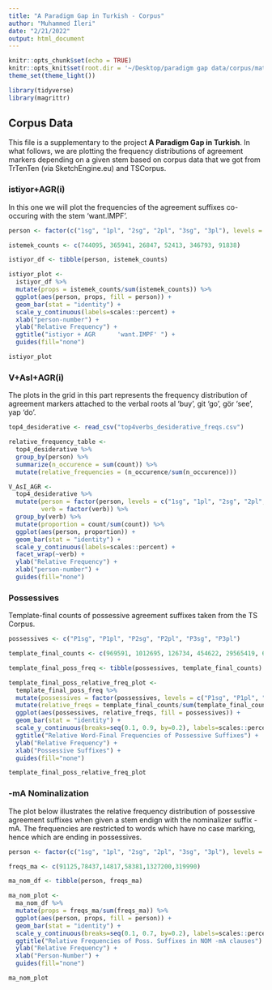 ```yaml
---
title: "A Paradigm Gap in Turkish - Corpus"
author: "Muhammed İleri"
date: "2/21/2022"
output: html_document
---
```


```r
knitr::opts_chunk$set(echo = TRUE)
knitr::opts_knit$set(root.dir = '~/Desktop/paradigm gap data/corpus/materials')
theme_set(theme_light())
```

```r
library(tidyverse)
library(magrittr)
```

## Corpus Data

This file is a supplementary to the project **A Paradigm Gap in Turkish**. In what follows, we are plotting the frequency distributions of agreement markers depending on a given stem based on corpus data that we got from TrTenTen (via SketchEngine.eu) and TSCorpus.

### istiyor+AGR(i)

In this one we will plot the frequencies of the agreement suffixes co-occuring with the stem 'want.IMPF'.

```r
person <- factor(c("1sg", "1pl", "2sg", "2pl", "3sg", "3pl"), levels = c("1sg", "1pl", "2sg", "2pl", "3sg", "3pl"))

istemek_counts <- c(744095, 365941, 26847, 52413, 346793, 91838)

istiyor_df <- tibble(person, istemek_counts)

istiyor_plot <- 
  istiyor_df %>% 
  mutate(props = istemek_counts/sum(istemek_counts)) %>%
  ggplot(aes(person, props, fill = person)) + 
  geom_bar(stat = "identity") +
  scale_y_continuous(labels=scales::percent) +
  xlab("person-number") +
  ylab("Relative Frequency") +
  ggtitle("istiyor + AGR      'want.IMPF' ") +
  guides(fill="none")

istiyor_plot
```

### V+AsI+AGR(i)

The plots in the grid in this part represents the frequency distribution of agreement markers attached to the verbal roots al 'buy', git 'go', gör 'see', yap 'do'.

```r
top4_desiderative <- read_csv("top4verbs_desiderative_freqs.csv")

relative_frequency_table <- 
  top4_desiderative %>% 
  group_by(person) %>%
  summarize(n_occurence = sum(count)) %>% 
  mutate(relative_frequencies = (n_occurence/sum(n_occurence)))

V_AsI_AGR <- 
  top4_desiderative %>%
  mutate(person = factor(person, levels = c("1sg", "1pl", "2sg", "2pl", "3sg", "3pl")),
         verb = factor(verb)) %>%
  group_by(verb) %>%
  mutate(proportion = count/sum(count)) %>%
  ggplot(aes(person, proportion)) +
  geom_bar(stat = "identity") +
  scale_y_continuous(labels=scales::percent) +
  facet_wrap(~verb) +
  ylab("Relative Frequency") +
  xlab("person-number") +
  guides(fill="none")
```

### Possessives

Template-final counts of possessive agreement suffixes taken from the TS Corpus.

```r
possessives <- c("P1sg", "P1pl", "P2sg", "P2pl", "P3sg", "P3pl")

template_final_counts <- c(969591, 1012695, 126734, 454622, 29565419, 652394)

template_final_poss_freq <- tibble(possessives, template_final_counts)

template_final_poss_relative_freq_plot <- 
  template_final_poss_freq %>%
  mutate(possessives = factor(possessives, levels = c("P1sg", "P1pl", "P2sg", "P2pl", "P3sg", "P3pl"))) %>%
  mutate(relative_freqs = template_final_counts/sum(template_final_counts)) %>%
  ggplot(aes(possessives, relative_freqs, fill = possessives)) +
  geom_bar(stat = "identity") +
  scale_y_continuous(breaks=seq(0.1, 0.9, by=0.2), labels=scales::percent) +
  ggtitle("Relative Word-Final Frequencies of Possessive Suffixes") +
  ylab("Relative Frequency") +
  xlab("Possessive Suffixes") +
  guides(fill="none")

template_final_poss_relative_freq_plot

```

### -mA Nominalization

The plot below illustrates the relative frequency distribution of possessive agreement suffixes when given a stem endign with the nominalizer suffix -mA. The frequencies are restricted to words which have no case marking, hence which are ending in possessives.

```r
person <- factor(c("1sg", "1pl", "2sg", "2pl", "3sg", "3pl"), levels = c("1sg", "1pl", "2sg", "2pl", "3sg", "3pl"))

freqs_ma <- c(91125,78437,14817,58381,1327200,319990)

ma_nom_df <- tibble(person, freqs_ma)

ma_nom_plot <- 
  ma_nom_df %>%
  mutate(props = freqs_ma/sum(freqs_ma)) %>%
  ggplot(aes(person, props, fill = person)) +
  geom_bar(stat = "identity") +
  scale_y_continuous(breaks=seq(0.1, 0.7, by=0.2), labels=scales::percent) +
  ggtitle("Relative Frequencies of Poss. Suffixes in NOM -mA clauses") +
  ylab("Relative Frequency") +
  xlab("Person-Number") +
  guides(fill="none")

ma_nom_plot
```